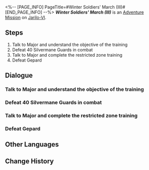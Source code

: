 <%-- [PAGE_INFO]
PageTitle=#Winter Soldiers' March (III)#
[END_PAGE_INFO] --%>
{{Stub|Dialogue.}}
{{Mission Infobox
|id            = 4071313
|title         = 
|image         = <!--Mission Winter Soldiers' March (III).png-->
|type          = Adventure
|event_name    = 
|chapter       = 
|requirements  = {{subst:void|<!--Unknown: {"Type":"Manual"}-->}}
|summary       = <!--official mission summary from Fate's Atlas-->
|characters    = Gepard; Major; Trailblazer
|startLocation = [[Jarilo-VI]] - [[Silvermane Guard Restricted Zone]]
|world         = Jarilo-VI
|area          = Silvermane Guard Restricted Zone
|prev          = 
|next          = 
|rewards       = 
}}
'''''Winter Soldiers' March (III)''''' is an [[Adventure Mission]] on [[Jarilo-VI]].

==Steps==
# Talk to Major and understand the objective of the training
# Defeat 40 Silvermane Guards in combat
# Talk to Major and complete the restricted zone training
# Defeat Gepard

<!--
==Gameplay Notes==

--><!--
==Trial Character==

-->
==Dialogue==
{{Stub Dialogue}}

===Talk to Major and understand the objective of the training{{subst:void|<!--407131301-->}}===
{{Mission Description|type=adventure|location=Silvermane Guard Restricted Zone|Once again, you join a joint training exercise in the Silvermane Guard Restricted Zone.<br />Talk to the Major and get a sense of the objective of this training.}}
{{Dialogue Start}}
:{{tx}}
{{Dialogue End}}

===Defeat 40 Silvermane Guards in combat{{subst:void|<!--407131302-->}}===
{{Mission Description|type=adventure|location=Silvermane Guard Restricted Zone|update|Once again, you join a joint training in the Silvermane Guard Restricted Zone.<br />The objective this time is to defeat 40 Silvermane Guards... Good luck.}}
{{Dialogue Start}}
:{{tx}}
{{Dialogue End}}

===Talk to Major and complete the restricted zone training{{subst:void|<!--407131318-->}}===
{{Mission Description|type=adventure|location=Silvermane Guard Restricted Zone|update|You passed the restricted zone training once again.<br />Talk to the Major and collect your reward.}}
{{Dialogue Start}}
:{{tx}}
{{Dialogue End}}

===Defeat Gepard{{subst:void|<!--407131321-->}}===
{{Mission Description|type=adventure|location=Silvermane Guard Restricted Zone|update|Once again, you join a joint training exercise in the Silvermane Guard Restricted Zone.<br />Gepard is joining this training too. Defeat him to immediately conclude the training.}}
{{Dialogue Start}}
:{{tx}}
{{Dialogue End}}

==Other Languages==
{{Other Languages
|en   = Winter Soldiers' March (III)
|zhs  = 冬兵进行曲•其三
|zht  = 冬兵進行曲•其三
|ja   = 冬兵進行曲・その3
|ko   = 겨울 병사 행진곡•3
|es   = Marcha de los soldados invernales III
|fr   = Marche des soldats de l'hiver (III)
|ru   = Марш зимних солдат III
|th   = ลำนำทหารเหมันต์ 3
|vi   = Khúc Quân Hành Băng Giá-3
|de   = Marsch der Wintersoldaten (Teil 3)
|id   = Mars Tentara Musim Dingin (3)
|pt   = Marcha dos Soldados Invernais (III)
}}

==Change History==
{{Change History|1.0}}
